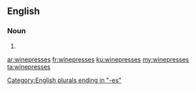 ==English==

===Noun===
{{head|en|plural}}

# {{plural of|winepress|lang=en}}

[[Category:English plurals ending in "-es"]]

[[ar:winepresses]]
[[fr:winepresses]]
[[ku:winepresses]]
[[my:winepresses]]
[[ta:winepresses]]